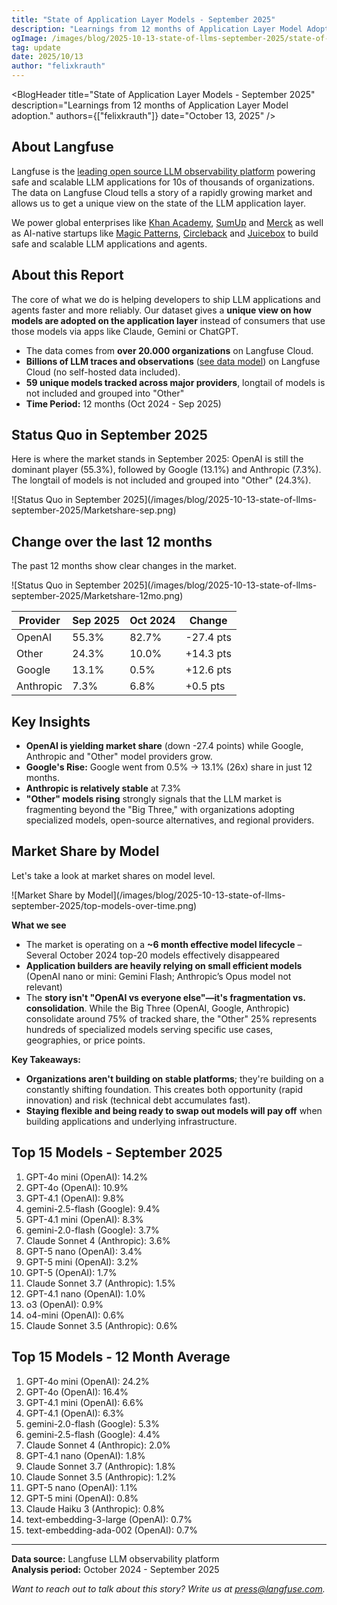 ```yaml
---
title: "State of Application Layer Models - September 2025"
description: "Learnings from 12 months of Application Layer Model Adoption."
ogImage: /images/blog/2025-10-13-state-of-llms-september-2025/state-of-llms-september-2025.png
tag: update
date: 2025/10/13
author: "felixkrauth"
---
```



<BlogHeader
  title="State of Application Layer Models - September 2025"
  description="Learnings from 12 months of Application Layer Model adoption."
  authors={["felixkrauth"]}
  date="October 13, 2025"
/>

## About Langfuse
Langfuse is the [leading open source LLM observability platform](/blog/2024-11-most-used-oss-llmops) powering safe and scalable LLM applications for 10s of thousands of organizations. The data on Langfuse Cloud tells a story of a rapidly growing market and allows us to get a unique view on the state of the LLM application layer. 

We power global enterprises like [Khan Academy](/customers/khan-academy), [SumUp](/customers/sumup) and [Merck](/customers/merckgroup) as well as AI-native startups like [Magic Patterns](/customers/magic-patterns), [Circleback](https://circleback.ai/) and [Juicebox](https://juicebox.ai/) to build safe and scalable LLM applications and agents.

## About this Report
The core of what we do is helping developers to ship LLM applications and agents faster and more reliably. Our dataset gives a **unique view on how models are adopted on the application layer** instead of consumers that use those models via apps like Claude, Gemini or ChatGPT.

- The data comes from **over 20.000 organizations** on Langfuse Cloud.
- **Billions of LLM traces and observations** ([see data model](/docs/observability/data-model)) on Langfuse Cloud (no self-hosted data included). 
- **59 unique models tracked across major providers**, longtail of models is not included and grouped into "Other"
- **Time Period:** 12 months (Oct 2024 - Sep 2025)



## Status Quo in September 2025

Here is where the market stands in September 2025: OpenAI is still the dominant player (55.3%), followed by Google (13.1%) and Anthropic (7.3%). The longtail of models is not included and grouped into "Other" (24.3%).

<Frame className="rounded-lg overflow-hidden">
![Status Quo in September 2025](/images/blog/2025-10-13-state-of-llms-september-2025/Marketshare-sep.png)
</Frame>

## Change over the last 12 months

The past 12 months show clear changes in the market. 

<Frame className="rounded-lg overflow-hidden">
![Status Quo in September 2025](/images/blog/2025-10-13-state-of-llms-september-2025/Marketshare-12mo.png)
</Frame>

| Provider | Sep 2025 | Oct 2024 | Change |
|----------|----------|----------|--------|
| OpenAI | 55.3% | 82.7% | -27.4 pts |
| Other | 24.3% | 10.0% | +14.3 pts |
| Google | 13.1% | 0.5% | +12.6 pts |
| Anthropic | 7.3% | 6.8% | +0.5 pts |

## Key Insights
- **OpenAI is yielding market share** (down -27.4 points) while Google, Anthropic and "Other" model providers grow.
- **Google's Rise:** Google went from 0.5% → 13.1% (26x) share in just 12 months.
- **Anthropic is relatively stable** at 7.3%
- **"Other" models rising** strongly signals that the LLM market is fragmenting beyond the "Big Three," with organizations adopting specialized models, open-source alternatives, and regional providers.


## Market Share by Model

Let's take a look at market shares on model level.

<Frame className="rounded-lg overflow-hidden">
![Market Share by Model](/images/blog/2025-10-13-state-of-llms-september-2025/top-models-over-time.png)
</Frame>

**What we see**
- The market is operating on a **~6 month effective model lifecycle** – Several October 2024 top-20 models effectively disappeared
- **Application builders are heavily relying on small efficient models** (OpenAI nano or mini: Gemini Flash; Anthropic’s Opus model not relevant) 
- The **story isn't "OpenAI vs everyone else"—it's fragmentation vs. consolidation**. While the Big Three (OpenAI, Google, Anthropic) consolidate around 75% of tracked share, the "Other" 25% represents hundreds of specialized models serving specific use cases, geographies, or price points.

**Key Takeaways:** 
- **Organizations aren't building on stable platforms**; they're building on a constantly shifting foundation. This creates both opportunity (rapid innovation) and risk (technical debt accumulates fast).
- **Staying flexible and being ready to swap out models will pay off** when building applications and underlying infrastructure. 


## Top 15 Models - September 2025

1. GPT-4o mini (OpenAI): 14.2%
2. GPT-4o (OpenAI): 10.9%
3. GPT-4.1 (OpenAI): 9.8%
4. gemini-2.5-flash (Google): 9.4%
5. GPT-4.1 mini (OpenAI): 8.3%
6. gemini-2.0-flash (Google): 3.7%
7. Claude Sonnet 4 (Anthropic): 3.6%
8. GPT-5 nano (OpenAI): 3.4%
9. GPT-5 mini (OpenAI): 3.2%
10. GPT-5 (OpenAI): 1.7%
11. Claude Sonnet 3.7 (Anthropic): 1.5%
12. GPT-4.1 nano (OpenAI): 1.0%
13. o3 (OpenAI): 0.9%
14. o4-mini (OpenAI): 0.6%
15. Claude Sonnet 3.5 (Anthropic): 0.6%

## Top 15 Models - 12 Month Average

1. GPT-4o mini (OpenAI): 24.2%
2. GPT-4o (OpenAI): 16.4%
3. GPT-4.1 mini (OpenAI): 6.6%
4. GPT-4.1 (OpenAI): 6.3%
5. gemini-2.0-flash (Google): 5.3%
6. gemini-2.5-flash (Google): 4.4%
7. Claude Sonnet 4 (Anthropic): 2.0%
8. GPT-4.1 nano (OpenAI): 1.8%
9. Claude Sonnet 3.7 (Anthropic): 1.8%
10. Claude Sonnet 3.5 (Anthropic): 1.2%
11. GPT-5 nano (OpenAI): 1.1%
12. GPT-5 mini (OpenAI): 0.8%
13. Claude Haiku 3 (Anthropic): 0.8%
14. text-embedding-3-large (OpenAI): 0.7%
15. text-embedding-ada-002 (OpenAI): 0.7%


---

**Data source:** Langfuse LLM observability platform  
**Analysis period:** October 2024 - September 2025

*Want to reach out to talk about this story? Write us at press@langfuse.com.*